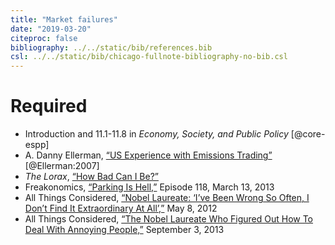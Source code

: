 ```yaml
---
title: "Market failures"
date: "2019-03-20"
citeproc: false
bibliography: ../../static/bib/references.bib
csl: ../../static/bib/chicago-fullnote-bibliography-no-bib.csl
---
```


# Required

- <i class="fas fa-book"></i> Introduction and 11.1-11.8 in *Economy, Society, and Public Policy* [@core-espp]
- <i class="far fa-file-pdf"></i> A. Danny Ellerman, ["US Experience with Emissions Trading"](http://www.cesifo-group.de/DocDL/dicereport407-forum3.pdf) [@Ellerman:2007]
- <i class="fab fa-youtube"></i> *The Lorax*, ["How Bad Can I Be?"](https://www.youtube.com/watch?v=W_HUdf89hI8)
- <i class="fas fa-podcast"></i> Freakonomics, ["Parking Is Hell,"](http://freakonomics.com/podcast/parking-is-hell-a-new-freakonomics-radio-podcast/) Episode 118, March 13, 2013
- <i class="fas fa-podcast"></i> All Things Considered, ["Nobel Laureate: 'I've Been Wrong So Often, I Don't Find It Extraordinary At All',"](https://www.npr.org/sections/money/2012/05/09/152197483/nobel-laureate-ive-been-wrong-so-often-i-dont-find-it-extraordinary-at-all) May 8, 2012
- <i class="fas fa-podcast"></i> All Things Considered, ["The Nobel Laureate Who Figured Out How To Deal With Annoying People,"](https://www.npr.org/sections/money/2013/09/10/218526472/the-nobel-prizewinner-who-figured-out-how-to-deal-with-annoying-people) September 3, 2013
